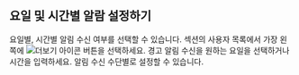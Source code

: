 ## 요일 및 시간별 알람 설정하기

요일별, 시간별 알림 수신 여부를 선택할 수 있습니다. <Cmdname sid="alert_receive_settings_by_member" className="uitext" /> 섹션의 사용자 목록에서 가장 왼쪽에 ![더보기 아이콘](/img/ico-more-down.svg) 버튼을 선택하세요. 경고 알림 수신을 원하는 요일을 선택하거나 시간을 입력하세요. 알림 수신 수단별로 설정할 수 있습니다.

<ImgLang img='set-event-day-time.png' desc='요일별, 시간별 알림 수신' />